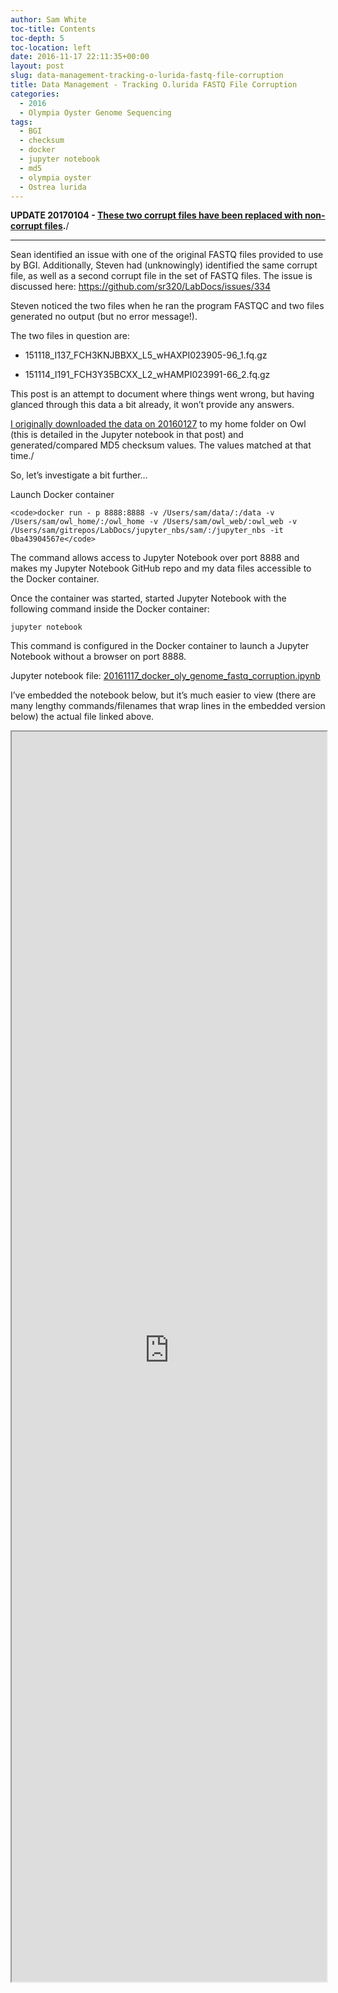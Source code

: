 ```yaml
---
author: Sam White
toc-title: Contents
toc-depth: 5
toc-location: left
date: 2016-11-17 22:11:35+00:00
layout: post
slug: data-management-tracking-o-lurida-fastq-file-corruption
title: Data Management - Tracking O.lurida FASTQ File Corruption
categories:
  - 2016
  - Olympia Oyster Genome Sequencing
tags:
  - BGI
  - checksum
  - docker
  - jupyter notebook
  - md5
  - olympia oyster
  - Ostrea lurida
---
```


**UPDATE 20170104 - [These two corrupt files have been replaced with non-corrupt files](https://robertslab.github.io/sams-notebook/posts/2017/2017-01-04-data-management-replacement-of-corrupt-bgi-oly-genome-fastq-files/).**/



* * *





Sean identified an issue with one of the original FASTQ files provided to use by BGI. Additionally, Steven had (unknowingly) identified the same corrupt file, as well as a second corrupt file in the set of FASTQ files. The issue is discussed here: [https://github.com/sr320/LabDocs/issues/334](https://github.com/sr320/LabDocs/issues/334)

Steven noticed the two files when he ran the program FASTQC and two files generated no output (but no error message!).

The two files in question are:





  * 151118_I137_FCH3KNJBBXX_L5_wHAXPI023905-96_1.fq.gz


  * 151114_I191_FCH3Y35BCXX_L2_wHAMPI023991-66_2.fq.gz



This post is an attempt to document where things went wrong, but having glanced through this data a bit already, it won't provide any answers.

[I originally downloaded the data on 20160127](https://robertslab.github.io/sams-notebook/posts/2016/2016-01-28-data-received-ostrea-lurida-genome-sequencing-files-from-bgi/) to my home folder on Owl (this is detailed in the Jupyter notebook in that post) and generated/compared MD5 checksum values. The values matched at that time./

So, let's investigate a bit further...

Launch Docker container


    
    <code>docker run - p 8888:8888 -v /Users/sam/data/:/data -v /Users/sam/owl_home/:/owl_home -v /Users/sam/owl_web/:owl_web -v /Users/sam/gitrepos/LabDocs/jupyter_nbs/sam/:/jupyter_nbs -it 0ba43904567e</code>



The command allows access to Jupyter Notebook over port 8888 and makes my Jupyter Notebook GitHub repo and my data files accessible to the Docker container.

Once the container was started, started Jupyter Notebook with the following command inside the Docker container:

`jupyter notebook`

This command is configured in the Docker container to launch a Jupyter Notebook without a browser on port 8888.

Jupyter notebook file: [20161117_docker_oly_genome_fastq_corruption.ipynb](https://github.com/sr320/LabDocs/blob/master/jupyter_nbs/sam/20161117_docker_oly_genome_fastq_corruption.ipynb)

I've embedded the notebook below, but it's much easier to view (there are many lengthy commands/filenames that wrap lines in the embedded version below) the actual file linked above.

<iframe src="https://render.githubusercontent.com/view/ipynb?commit=2f6c1b43d4dba60c7a4f3e6dd34d9e2d2eb1f85a&enc_url=68747470733a2f2f7261772e67697468756275736572636f6e74656e742e636f6d2f73723332302f4c6162446f63732f326636633162343364346462613630633761346633653664643334643965326432656231663835612f6a7570797465725f6e62732f73616d2f32303136313131375f646f636b65725f6f6c795f67656e6f6d655f66617374715f636f7272757074696f6e2e6970796e62&nwo=sr320%2FLabDocs&path=jupyter_nbs%2Fsam%2F20161117_docker_oly_genome_fastq_corruption.ipynb&repository_id=13746500#746552b3-d20c-491b-870f-542a2a412baf" width="100%" height="2000" scrolling="yes"></iframe>
